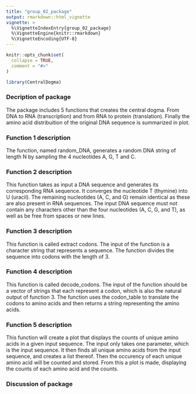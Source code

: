 ```yaml
---
title: "group_02_package"
output: rmarkdown::html_vignette
vignette: >
  %\VignetteIndexEntry{group_02_package}
  %\VignetteEngine{knitr::rmarkdown}
  %\VignetteEncoding{UTF-8}
---
```

```r
knitr::opts_chunk$set(
  collapse = TRUE,
  comment = "#>"
)
```

```r
library(CentralDogma)
```

### Decription of package 
The package includes 5 functions that creates the central dogma. From DNA to RNA (transcription) and from RNA to protein (translation). Finally the amino acid distribuition of the original DNA sequence is summarized in plot.  

### Function 1 description
The function, named random_DNA, generates a random DNA string of length N by sampling the 4 nucleotides A, G, T and C. 

### Function 2 description

This function takes as input a DNA sequence and generates its corresponding RNA sequence. It converges the nucleotide T (thymine) into U (uracil). The remaining nucleotides (A, C, and G) remain identical as these are also present in RNA sequences.
The input DNA sequence must not contain any characters other than the four nucleotides (A, C, G, and T), as well as be free from spaces or new lines.

### Function 3 description


This function is called extract codons. The input of the function is a character string that represents a sequence. The function divides the sequence into codons with the length of 3. 

### Function 4 description
This function is called decode_codons. The input of the function should be a vector of strings that each represent a codon, which is also the natural output of function 3.
The function uses the codon_table to translate the codons to amino acids and then returns a string representing the amino acids.

### Function 5 description
This function will create a plot that displays the counts of unique amino acids in a given input sequence. The input only takes one parameter, which is the input sequence. It then finds all unique amino acids from the input sequence, and creates a list thereof. Then the occurency of each unique amino acid will be counted and stored. From this a plot is made, displaying the counts of each amino acid and the counts.  

### Discussion of package 


